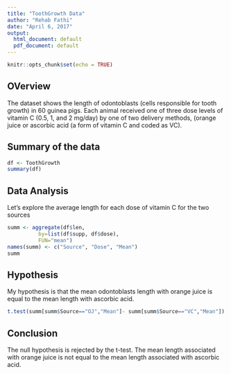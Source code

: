 ```yaml
---
title: "ToothGrowth Data"
author: "Rehab Fathi"
date: "April 6, 2017"
output:
  html_document: default
  pdf_document: default
---
```


```r
knitr::opts_chunk$set(echo = TRUE)
```

## OVerview

The dataset shows the length of odontoblasts (cells responsible for tooth growth) in 60 guinea pigs. Each animal received one of three dose levels of vitamin C (0.5, 1, and 2 mg/day) by one of two delivery methods, (orange juice or ascorbic acid (a form of vitamin C and coded as VC).

## Summary of the data
```r
df <- ToothGrowth
summary(df)
```

## Data Analysis
Let's explore the average length for each dose of vitamin C for the two sources
```r
summ <- aggregate(df$len,
          by=list(df$supp, df$dose),
          FUN="mean")
names(summ) <- c("Source", "Dose", "Mean")
summ
```

## Hypothesis
My hypothesis is that the mean odontoblasts length with orange juice is equal to the mean length with ascorbic acid.

```r
t.test(summ[summ$Source=="OJ","Mean"]- summ[summ$Source=="VC","Mean"])
```

## Conclusion
The null hypothesis is rejected by the t-test. The mean length associated with orange juice is not equal to the mean length associated with ascorbic acid.
